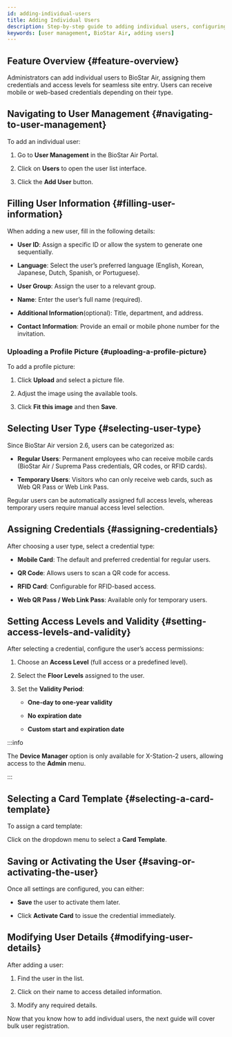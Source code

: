 ```yaml
---
id: adding-individual-users
title: Adding Individual Users
description: Step-by-step guide to adding individual users, configuring credentials, and setting access levels in BioStar Air Portal for both regular and temporary users.
keywords: [user management, BioStar Air, adding users]
---
```



## Feature Overview {#feature-overview}

Administrators can add individual users to BioStar Air, assigning them credentials and access levels for seamless site entry. Users can receive mobile or web-based credentials depending on their type.

<CustomerNote />

## Navigating to User Management {#navigating-to-user-management}

To add an individual user:

1. Go to **User Management** in the BioStar Air Portal.

1. Click on **Users** to open the user list interface.

1. Click the **Add User** button.

<YouTube videoId="FTgpsYPlP8k" />


## Filling User Information {#filling-user-information}

When adding a new user, fill in the following details:

* **User ID**: Assign a specific ID or allow the system to generate one sequentially.

* **Language**: Select the user’s preferred language (English, Korean, Japanese, Dutch, Spanish, or Portuguese).

* **User Group**: Assign the user to a relevant group.

* **Name**: Enter the user’s full name (required).

* **Additional Information**(optional): Title, department, and address.

* **Contact Information**: Provide an email or mobile phone number for the invitation.

### Uploading a Profile Picture {#uploading-a-profile-picture}

To add a profile picture:

1. Click **Upload** and select a picture file.

1. Adjust the image using the available tools.

1. Click **Fit this image** and then **Save**.


## Selecting User Type {#selecting-user-type}

Since BioStar Air version 2.6, users can be categorized as:

* **Regular Users**: Permanent employees who can receive mobile cards (BioStar Air / Suprema Pass credentials, QR codes, or RFID cards).

* **Temporary Users**: Visitors who can only receive web cards, such as Web QR Pass or Web Link Pass.

Regular users can be automatically assigned full access levels, whereas temporary users require manual access level selection.


## Assigning Credentials {#assigning-credentials}

After choosing a user type, select a credential type:

* **Mobile Card**: The default and preferred credential for regular users.

* **QR Code**: Allows users to scan a QR code for access.

* **RFID Card**: Configurable for RFID-based access.

* **Web QR Pass / Web Link Pass**: Available only for temporary users.


## Setting Access Levels and Validity {#setting-access-levels-and-validity}

After selecting a credential, configure the user’s access permissions:

1. Choose an **Access Level** (full access or a predefined level).

1. Select the **Floor Levels** assigned to the user.

1. Set the **Validity Period**:

   * **One-day to one-year validity**

   * **No expiration date**

   * **Custom start and expiration date**

:::info

The **Device Manager** option is only available for X-Station-2 users, allowing access to the **Admin** menu.

:::


## Selecting a Card Template {#selecting-a-card-template}

To assign a card template:

Click on the dropdown menu to select a **Card Template**.


## Saving or Activating the User {#saving-or-activating-the-user}

Once all settings are configured, you can either:

* **Save** the user to activate them later.

* Click **Activate Card** to issue the credential immediately.


## Modifying User Details {#modifying-user-details}

After adding a user:

1. Find the user in the list.

1. Click on their name to access detailed information.

1. Modify any required details.


<NextStep>
<NextItem to='adding-users-in-bulk'>

Now that you know how to add individual users, the next guide will cover bulk user registration.

</NextItem>
</NextStep>

